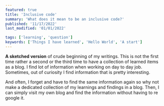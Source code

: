 ```yaml
---
featured: true
title: 'Inclusive code'
summary: 'What does it mean to be an inclusive code?'
published: '11/17/2022'
last_modified: '01/01/2022'

tags: ['learning', 'question']
keywords: ['Things I have learned', 'Hello World', 'A start']
---
```


**A sketched version** of crude beginning of my writings. This is not the first time
rather a second or the third time to have a collection of learned items as a blog.
I find lot of information when working on day to day job. Sometimes, out of curiosity
I find information that is pretty interesting.

And often, I forget and have to find the same information
again so why not make a dedicated collection of my learnings and findings in a blog.
Then, I can simply visit my own blog and find the information without having to re google it.
